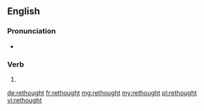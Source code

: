 ==English==

===Pronunciation===
* {{a|UK}} {{IPA|/ɹiˈθɔwt/|/ɹiˈːθɔːt/|lang=en}}

===Verb===
{{head|en}}

# {{en-past of|rethink}}

[[de:rethought]]
[[fr:rethought]]
[[mg:rethought]]
[[my:rethought]]
[[pl:rethought]]
[[vi:rethought]]
